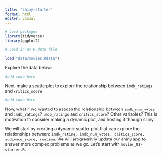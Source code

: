 ```yaml
---
title: "shiny-starter"
format: html
editor: visual
---
```


```r
# Load packages 
library(tidyverse)
library(ggplot2)
```

```r
# Load in an R.data file

load("data/movies.Rdata")
```

Explore the data below: 

```r

#add code here

```

Next, make a scatterplot to explore the relationship between `imdb_ratings` and `critics_score`

```r

#add code here

```

Now, what if we wanted to assess the relationship between `imdb_num_votes` and `imdb_ratings`? `imdb_ratings` and `critics_score`? Other variables? This is motivation to consider making a dynamic plot, and hosting it through shiny. 

We will start by creating a dynamic scatter plot that can explore the relationships between: `imdb_rating, imdb_num_votes, critics_score, audience_score, runtime`. We will progressivly update our shiny app to answer more complex problems as we go. Let's start with `movies_01-starter.R`. 